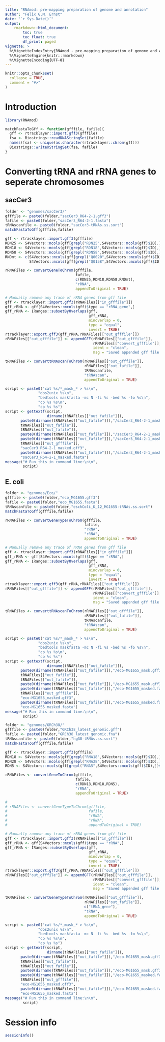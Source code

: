 ```yaml
---
title: "RNAmod: pre-mapping preparation of genome and annotation"
author: "Felix G.M. Ernst"
date: "`r Sys.Date()`"
output: 
    rmarkdown::html_document:
        toc: true
        toc_float: true
        df_print: paged
vignette: >
  %\VignetteIndexEntry{RNAmod - pre-mapping preparation of genome and annotation}
  %\VignetteEngine{knitr::rmarkdown}
  %\VignetteEncoding{UTF-8}
---
```


```r
knitr::opts_chunk$set(
  collapse = TRUE,
  comment = "#>"
)
```

# Introduction

```r
library(RNAmod)

matchFastaToGff <- function(gfffile, fafile){
  gff <- rtracklayer::import.gff3(gfffile)
  fsa <- Biostrings::readDNAStringSet(fafile)
  names(fsa) <- unique(as.character(rtracklayer::chrom(gff)))
  Biostrings::writeXStringSet(fsa, fafile)
}
```

# Converting tRNA and rRNA genes to seperate chromosomes

## sacCer3

```r
folder <- "genomes/sacCer3/"
gfffile <- paste0(folder,"sacCer3_R64-2-1.gff3")
fafile <- paste0(folder,"sacCer3_R64-2-1.fasta")
tRNAscanfile <- paste0(folder,"sacCer3-tRNAs.ss.sort")
matchFastaToGff(gfffile,fafile)

gff <- rtracklayer::import.gff3(gfffile)
RDN25 <- S4Vectors::mcols(gff[grepl("RDN25",S4Vectors::mcols(gff)$ID),])$ID
RDN18 <- S4Vectors::mcols(gff[grepl("RDN18",S4Vectors::mcols(gff)$ID),])$ID
RDN58 <- S4Vectors::mcols(gff[grepl("RDN58",S4Vectors::mcols(gff)$ID),])$ID
RNDmt <- c(S4Vectors::mcols(gff[grepl("Q0020",S4Vectors::mcols(gff)$ID),])$ID,
           S4Vectors::mcols(gff[grepl("Q0158",S4Vectors::mcols(gff)$ID),])$ID)

rRNAFiles <- convertGeneToChrom(gfffile,
                                fafile,
                                c(RDN25,RDN18,RDN58,RNDmt),
                                "rRNA",
                                appendToOriginal = TRUE)

# Manually remove any trace of rRNA genes from gff file
gff <- rtracklayer::import.gff3(rRNAFiles[["in_gfffile"]])
gff_rRNA <- gff[S4Vectors::mcols(gff)$type == "rRNA_gene",]
gff_rRNA <- IRanges::subsetByOverlaps(gff, 
                                      gff_rRNA,
                                      minoverlap = 0,
                                      type = "equal",
                                      invert = TRUE)
rtracklayer::export.gff3(gff_rRNA,rRNAFiles[["out_gfffile"]])
rRNAFiles[["out_gfffile"]] <- appendGFF(rRNAFiles[["out_gfffile"]],
                                        rRNAFiles[["convert_gfffile"]],
                                        ident = "clean",
                                        msg = "Saved appended gff file: ")

tRNAFiles <- converttRNAscanToChrom(rRNAFiles[["out_gfffile"]],
                                    rRNAFiles[["out_fafile"]],
                                    tRNAscanfile,
                                    "tRNAscan",
                                    appendToOriginal = TRUE)

script <- paste0("cat %s/*_mask_* > %s\n",
               "dos2unix %s\n",
               "bedtools maskfasta -mc N -fi %s -bed %s -fo %s\n",
               "cp %s %s\n",
               "cp %s %s")
script <- gettextf(script,
                   dirname(tRNAFiles[["out_fafile"]]),
       paste0(dirname(tRNAFiles[["out_fafile"]]),"/sacCer3_R64-2-1_mask.gff3"),
       tRNAFiles[["out_fafile"]],
       tRNAFiles[["out_fafile"]],
       paste0(dirname(tRNAFiles[["out_fafile"]]),"/sacCer3_R64-2-1_mask.gff3"),
       paste0(dirname(tRNAFiles[["out_fafile"]]),"/sacCer3_R64-2-1_masked.fasta"),
       tRNAFiles[["out_gfffile"]],
       "sacCer3_R64-2-1_masked.gff3",
       paste0(dirname(tRNAFiles[["out_fafile"]]),"/sacCer3_R64-2-1_masked.fasta"),
       "sacCer3_R64-2-1_masked.fasta")
message("# Run this in command line:\n\n",
        script)

```

## E. coli

```r
folder <- "genomes/Eco/"
gfffile <- paste0(folder,"eco_MG1655.gff3")
fafile <- paste0(folder,"eco_MG1655.fasta")
tRNAscanfile <- paste0(folder,"eschColi_K_12_MG1655-tRNAs.ss.sort")
matchFastaToGff(gfffile,fafile)

rRNAFiles <- convertGeneTypeToChrom(gfffile,
                                    fafile,
                                    "rRNA",
                                    "rRNA",
                                    appendToOriginal = TRUE)

# Manually remove any trace of rRNA genes from gff file
gff <- rtracklayer::import.gff3(rRNAFiles[["in_gfffile"]])
gff_rRNA <- gff[S4Vectors::mcols(gff)$type == "rRNA",]
gff_rRNA <- IRanges::subsetByOverlaps(gff, 
                                      gff_rRNA,
                                      minoverlap = 0,
                                      type = "equal",
                                      invert = TRUE)
rtracklayer::export.gff3(gff_rRNA,rRNAFiles[["out_gfffile"]])
rRNAFiles[["out_gfffile"]] <- appendGFF(rRNAFiles[["out_gfffile"]],
                                        rRNAFiles[["convert_gfffile"]],
                                        ident = "clean",
                                        msg = "Saved appended gff file: ")

tRNAFiles <- converttRNAscanToChrom(rRNAFiles[["out_gfffile"]],
                                    rRNAFiles[["out_fafile"]],
                                    tRNAscanfile,
                                    "tRNAscan",
                                    appendToOriginal = TRUE)

script <- paste0("cat %s/*_mask_* > %s\n",
               "dos2unix %s\n",
               "bedtools maskfasta -mc N -fi %s -bed %s -fo %s\n",
               "cp %s %s\n",
               "cp %s %s")
script <- gettextf(script,
                   dirname(tRNAFiles[["out_fafile"]]),
       paste0(dirname(tRNAFiles[["out_fafile"]]),"/eco-MG1655_mask.gff3"),
       tRNAFiles[["out_fafile"]],
       tRNAFiles[["out_fafile"]],
       paste0(dirname(tRNAFiles[["out_fafile"]]),"/eco-MG1655_mask.gff3"),
       paste0(dirname(tRNAFiles[["out_fafile"]]),"/eco-MG1655_masked.fasta"),
       tRNAFiles[["out_gfffile"]],
       "eco-MG1655_masked.gff3",
       paste0(dirname(tRNAFiles[["out_fafile"]]),"/eco-MG1655_masked.fasta"),
       "eco-MG1655_masked.fasta")
message("# Run this in command line:\n\n",
        script)
```



```r
folder <- "genomes/GRCh38/"
gfffile <- paste0(folder,"GRCh38_latest_genomic.gff")
fafile <- paste0(folder,"GRCh38_latest_genomic.fna")
tRNAscanfile <- paste0(folder,"hg38-tRNAs.ss.sort")
matchFastaToGff(gfffile,fafile)

gff <- rtracklayer::import.gff3(gfffile)
RDN18 <- S4Vectors::mcols(gff[grepl("RNA18",S4Vectors::mcols(gff)$ID),])$ID
RDN28 <- S4Vectors::mcols(gff[grepl("RNA28",S4Vectors::mcols(gff)$ID),])$ID
RDN5 <- S4Vectors::mcols(gff[grepl("RNA5",S4Vectors::mcols(gff)$ID),])$ID

rRNAFiles <- convertGeneToChrom(gfffile,
                                fafile,
                                c(RDN18,RDN18,RDN5),
                                "rRNA",
                                appendToOriginal = TRUE)

# 
# rRNAFiles <- convertGeneTypeToChrom(gfffile,
#                                     fafile,
#                                     "rRNA",
#                                     "rRNA",
#                                     appendToOriginal = TRUE)

# Manually remove any trace of rRNA genes from gff file
gff <- rtracklayer::import.gff3(rRNAFiles[["in_gfffile"]])
gff_rRNA <- gff[S4Vectors::mcols(gff)$type == "rRNA",]
gff_rRNA <- IRanges::subsetByOverlaps(gff, 
                                      gff_rRNA,
                                      minoverlap = 0,
                                      type = "equal",
                                      invert = TRUE)
rtracklayer::export.gff3(gff_rRNA,rRNAFiles[["out_gfffile"]])
rRNAFiles[["out_gfffile"]] <- appendGFF(rRNAFiles[["out_gfffile"]],
                                        rRNAFiles[["convert_gfffile"]],
                                        ident = "clean",
                                        msg = "Saved appended gff file: ")

tRNAFiles <- convertGeneTypeToChrom(rRNAFiles[["out_gfffile"]],
                                    rRNAFiles[["out_fafile"]],
                                    c("tRNA_gene"),
                                    "tRNA",
                                    appendToOriginal = TRUE)

script <- paste0("cat %s/*_mask_* > %s\n",
               "dos2unix %s\n",
               "bedtools maskfasta -mc N -fi %s -bed %s -fo %s\n",
               "cp %s %s\n",
               "cp %s %s")
script <- gettextf(script,
                   dirname(tRNAFiles[["out_fafile"]]),
       paste0(dirname(tRNAFiles[["out_fafile"]]),"/eco-MG1655_mask.gff3"),
       tRNAFiles[["out_fafile"]],
       tRNAFiles[["out_fafile"]],
       paste0(dirname(tRNAFiles[["out_fafile"]]),"/eco-MG1655_mask.gff3"),
       paste0(dirname(tRNAFiles[["out_fafile"]]),"/eco-MG1655_masked.fasta"),
       tRNAFiles[["out_gfffile"]],
       "eco-MG1655_masked.gff3",
       paste0(dirname(tRNAFiles[["out_fafile"]]),"/eco-MG1655_masked.fasta"),
       "eco-MG1655_masked.fasta")
message("# Run this in command line:\n\n",
        script)
```

# Session info

```r
sessionInfo()
```